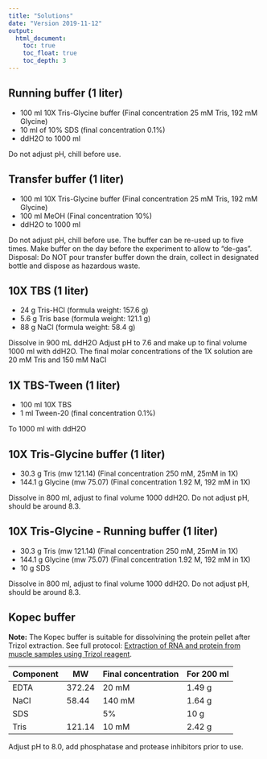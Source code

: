 ```yaml
---
title: "Solutions"
date: "Version 2019-11-12"
output:
  html_document:
    toc: true
    toc_float: true
    toc_depth: 3
---
```


## Running buffer (1 liter)

* 100 ml 10X Tris-Glycine buffer (Final concentration 25 mM Tris, 192 mM Glycine)
* 10 ml of 10% SDS (final concentration 0.1%)
* ddH2O to 1000 ml

Do not adjust pH, chill before use.

## Transfer buffer (1 liter)

* 100 ml 10X Tris-Glycine buffer (Final concentration 25 mM Tris, 192 mM Glycine)
* 100 ml MeOH (Final concentration 10%)
* ddH2O to 1000 ml

Do not adjust pH, chill before use. The buffer can be re-used up to five times. Make buffer on the day before the experiment to allow to “de-gas”. Disposal: Do NOT pour transfer buffer down the drain, collect in designated bottle and dispose as hazardous waste.


## 10X TBS (1 liter)

* 24 g Tris-HCl (formula weight: 157.6 g)
* 5.6 g Tris base (formula weight: 121.1 g)
* 88 g NaCl (formula weight: 58.4 g)

Dissolve in 900 mL ddH2O
Adjust pH to 7.6 and make up to final volume 1000 ml with ddH2O. The final molar concentrations of the 1X solution are 20 mM Tris and 150 mM NaCl


## 1X TBS-Tween (1 liter)

* 100 ml 10X TBS
* 1 ml Tween-20 (final concentration 0.1%)

To 1000 ml with ddH2O


## 10X Tris-Glycine buffer (1 liter)

* 30.3 g Tris (mw 121.14) (Final concentration 250 mM, 25mM in 1X)
* 144.1 g Glycine (mw 75.07) (Final concentration 1.92 M, 192 mM in 1X)

Dissolve in 800 ml, adjust to final volume 1000 ddH2O. Do not adjust pH, should be around 8.3.

## 10X Tris-Glycine - Running buffer (1 liter)

* 30.3 g Tris (mw 121.14) (Final concentration 250 mM, 25mM in 1X)
* 144.1 g Glycine (mw 75.07) (Final concentration 1.92 M, 192 mM in 1X)
* 10 g SDS

Dissolve in 800 ml, adjust to final volume 1000 ddH2O. Do not adjust pH, should be around 8.3.

## Kopec buffer

**Note:** The Kopec buffer is suitable for dissolvining the protein pellet after Trizol extraction. See full protocol: [Extraction of RNA and protein from muscle samples using Trizol reagent](protocols/trizol_ver_20191111.html).

|Component     |MW	|Final concentration   |For 200 ml |
|--------------|--------|----------------------|-----------|
|EDTA	|372.24	|20 mM	|1.49 g|
|NaCl	|58.44	|140 mM	|1.64 g|
|SDS	|	|5%	|10 g|
|Tris 	|121.14	|10 mM	|2.42 g|

Adjust pH to 8.0, add phosphatase and protease inhibitors prior to use.



